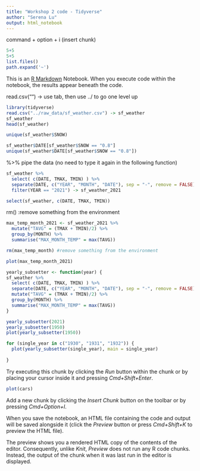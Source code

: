 ```yaml
---
title: "Workshop 2 code - Tidyverse"
author: "Serena Lu"
output: html_notebook
---
```


command + option + i (insert chunk)
```r
5+5
5+5
list.files()
path.expand('~')
```

This is an [R Markdown](http://rmarkdown.rstudio.com) Notebook. When you execute code within the notebook, the results appear beneath the code. 

read.csv("") -> use tab, then use ../ to go one level up
```r
library(tidyverse)
read.csv("../raw_data/sf_weather.csv") -> sf_weather
sf_weather
head(sf_weather)

unique(sf_weather$SNOW)

sf_weather$DATE[sf_weather$SNOW == "0.8"]
unique(sf_weather$DATE[sf_weather$SNOW == "0.8"])

```

%>% pipe the data (no need to type it again in the following function)
```r
sf_weather %>%
  select( c(DATE, TMAX, TMIN) ) %>%
  separate(DATE, c("YEAR", "MONTH", "DATE"), sep = "-", remove = FALSE) %>%
  filter(YEAR == "2021") -> sf_weather_2021
```

```r
select(sf_weather, c(DATE, TMAX, TMIN))
```
rm() :remove something from the environment
```r
max_temp_month_2021 <- sf_weather_2021 %>%
  mutate("TAVG" = (TMAX + TMIN)/2) %>%
  group_by(MONTH) %>%
  summarise("MAX_MONTH_TEMP" = max(TAVG))

rm(max_temp_month) #remove something from the environment
```

```r
plot(max_temp_month_2021)
```



```r
yearly_subsetter <- function(year) {
sf_weather %>%
  select( c(DATE, TMAX, TMIN) ) %>%
  separate(DATE, c("YEAR", "MONTH", "DATE"), sep = "-", remove = FALSE) %>%
  mutate("TAVG" = (TMAX + TMIN)/2) %>%
  group_by(MONTH) %>%
  summarise("MAX_MONTH_TEMP" = max(TAVG))
}

yearly_subsetter(2021)
yearly_subsetter(1950)
plot(yearly_subsetter(1950))
```

```r
for (single_year in c("1930", "1931", "1932")) {
  plot(yearly_subsetter(single_year), main = single_year)
  
}
```

Try executing this chunk by clicking the *Run* button within the chunk or by placing your cursor inside it and pressing *Cmd+Shift+Enter*. 

```r
plot(cars)
```

Add a new chunk by clicking the *Insert Chunk* button on the toolbar or by pressing *Cmd+Option+I*.

When you save the notebook, an HTML file containing the code and output will be saved alongside it (click the *Preview* button or press *Cmd+Shift+K* to preview the HTML file). 

The preview shows you a rendered HTML copy of the contents of the editor. Consequently, unlike *Knit*, *Preview* does not run any R code chunks. Instead, the output of the chunk when it was last run in the editor is displayed.

